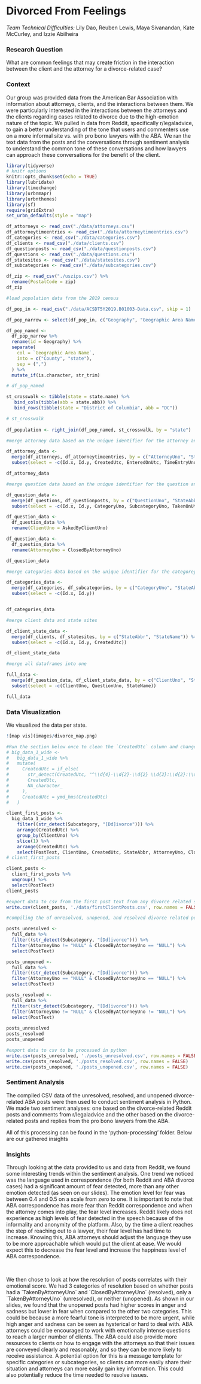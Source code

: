 # Divorced From Feelings

*Team Technical Difficulties:* Lily Dao, Reuben Lewis, Maya Sivanandan, Kate McCurley, and Izzie Abilheira

### Research Question

What are common feelings that may create friction in the interaction between the client and the attorney for a divorce-related case?

### Context

Our group was provided data from the American Bar Association with information about attorneys, clients, and the interactions between them. We were particularly interested in the interactions between the attorneys and the clients regarding cases related to divorce due to the high-emotion nature of the topic. We pulled in data from Reddit, specifically r/legaladvice, to gain a better understanding of the tone that users and commenters use on a more informal site vs. with pro bono lawyers with the ABA. We ran the text data from the posts and the conversations through sentiment analysis to understand the common tone of these conversations and how lawyers can approach these conversations for the benefit of the client.

```r
library(tidyverse)
# knitr options
knitr::opts_chunk$set(echo = TRUE)
library(lubridate)
library(timechange)
library(urbnmapr)
library(urbnthemes)
library(sf)
require(gridExtra)
set_urbn_defaults(style = "map")

```

```r
df_attorneys <- read_csv("./data/attorneys.csv")
df_attorneytimeentries <- read_csv("./data/attorneytimeentries.csv")
df_categories <- read_csv("./data/categories.csv")
df_clients <- read_csv("./data/clients.csv")
df_questionposts <- read_csv("./data/questionposts.csv")
df_questions <- read_csv("./data/questions.csv")
df_statesites <- read_csv("./data/statesites.csv")
df_subcategories <- read_csv("./data/subcategories.csv")
```

```r
df_zip <- read_csv("./uszips.csv") %>%
  rename(PostalCode = zip)
df_zip
```

```r
#load population data from the 2019 census

df_pop_in <- read_csv("./data/ACSDT5Y2019.B01003-Data.csv", skip = 1)

df_pop_narrow <- select(df_pop_in, c("Geography", "Geographic Area Name", "Estimate!!Total"))

df_pop_named <-
  df_pop_narrow %>% 
  rename(id = Geography) %>% 
  separate(
    col = `Geographic Area Name`,
    into = c("County", "state"),
    sep = (",") 
  ) %>%
  mutate_if(is.character, str_trim)

# df_pop_named

st_crosswalk <- tibble(state = state.name) %>%
   bind_cols(tibble(abb = state.abb)) %>% 
   bind_rows(tibble(state = "District of Columbia", abb = "DC"))

# st_crosswalk
 
df_population <- right_join(df_pop_named, st_crosswalk, by = "state")
```

```r
#merge attorney data based on the unique identifier for the attorney and state

df_attorney_data <-
  merge(df_attorneys, df_attorneytimeentries, by = c("AttorneyUno", "StateAbbr")) %>%
  subset(select = -c(Id.x, Id.y, CreatedUtc, EnteredOnUtc, TimeEntryUno))

df_attorney_data
```

```r
#merge question data based on the unique identifier for the question and state

df_question_data <-
  merge(df_questions, df_questionposts, by = c("QuestionUno", "StateAbbr")) %>%
  subset(select = -c(Id.x, Id.y, CategoryUno, SubcategoryUno, TakenOnUtc, ClosedOnUtc, LegalDeadline, CreatedUtc))

df_question_data <-
  df_question_data %>%
  rename(ClientUno = AskedByClientUno)

df_question_data <-
  df_question_data %>%
  rename(AttorneyUno = ClosedByAttorneyUno)

df_question_data
```

```r
#merge categories data based on the unique identifier for the categorey and state

df_categories_data <-
  merge(df_categories, df_subcategories, by = c("CategoryUno", "StateAbbr")) %>%
  subset(select = -c(Id.x, Id.y))


df_categories_data
```

```r
#merge client data and state sites

df_client_state_data <-
  merge(df_clients, df_statesites, by = c("StateAbbr", "StateName")) %>%
  subset(select = -c(Id.x, Id.y, CreatedUtc))

df_client_state_data
```

```r
#merge all dataframes into one 

full_data <-
  merge(df_question_data, df_client_state_data, by = c("ClientUno", "StateAbbr")) %>%
  subset(select = -c(ClientUno, QuestionUno, StateName))

full_data
```

### Data Visualization

We visualized the data per state.

```r
![map vis](images/divorce_map.png)
```

```r
#Run the section below once to clean the `CreatedUtc` column and change to date/time
# big_data_1_wide <- 
#   big_data_1_wide %>% 
#   mutate(
#     CreatedUtc = if_else(
#       str_detect(CreatedUtc, "^\\d{4}-\\d{2}-\\d{2} \\d{2}:\\d{2}:\\d{2}$"),
#       CreatedUtc,
#       NA_character_
#     ),
#     CreatedUtc = ymd_hms(CreatedUtc)
#   )

client_first_posts <-
  big_data_1_wide %>%
    filter((str_detect(Subcategory, "[Dd]ivorce"))) %>%
    arrange(CreatedUtc) %>%
    group_by(ClientUno) %>%
    slice(1) %>%
    arrange(CreatedUtc) %>%
    select(PostText, ClientUno, CreatedUtc, StateAbbr, AttorneyUno, ClosedByAttorneyUno)
# client_first_posts

client_posts <-
  client_first_posts %>% 
  ungroup() %>% 
  select(PostText)
client_posts

#export data to csv from the first post text from any divorce related subcategory
write.csv(client_posts, './data/firstClientPosts.csv', row.names = FALSE)
```

```r
#compiling the of unresolved, unopened, and resolved divorce related posts from the ABA

posts_unresolved <-
  full_data %>%
  filter((str_detect(Subcategory, "[Dd]ivorce"))) %>%
  filter(AttorneyUno != "NULL" & ClosedByAttorneyUno == "NULL") %>% 
  select(PostText)

posts_unopened <-
  full_data %>%
  filter((str_detect(Subcategory, "[Dd]ivorce"))) %>%
  filter(AttorneyUno == "NULL" & ClosedByAttorneyUno == "NULL") %>% 
  select(PostText)

posts_resolved <-
  full_data %>%
  filter((str_detect(Subcategory, "[Dd]ivorce"))) %>%
  filter(AttorneyUno != "NULL" & ClosedByAttorneyUno != "NULL") %>% 
  select(PostText)
  
posts_unresolved
posts_resolved
posts_unopened

#export data to csv to be processed in python
write.csv(posts_unresolved, './posts_unresolved.csv', row.names = FALSE)
write.csv(posts_resolved, './posts_resolved.csv', row.names = FALSE)
write.csv(posts_unopened, './posts_unopened.csv', row.names = FALSE)

```

### Sentiment Analysis

The compiled CSV data of the unresolved, resolved, and unopened divorce-related ABA posts were then used to conduct sentiment analysis in Python. We made two sentiment analyses: one based on the divorce-related Reddit posts and comments from r/legaladvice and the other based on the divorce-related posts and replies from the pro bono lawyers from the ABA.

All of this processing can be found in the 'python-processing' folder. Below are our gathered insights

### Insights

Through looking at the data provided to us and data from Reddit, we found some interesting trends within the sentiment analysis. One trend we noticed was the language used in correspondence (for both Reddit and ABA divorce cases) had a significant amount of fear detected, more than any other emotion detected (as seen on our slides). The emotion level for fear was between 0.4 and 0.5 on a scale from zero to one. It is important to note that ABA correspondence has more fear than Reddit correspondence and when the attorney comes into play, the fear level increases. Reddit likely does not experience as high levels of fear detected in the speech because of the informality and anonymity of the platform. Also, by the time a client reaches the step of reaching out to a lawyer, their fear level has had time to increase. Knowing this, ABA attorneys should adjust the language they use to be more approachable which would put the client at ease. We would expect this to decrease the fear level and increase the happiness level of ABA correspondence.

\

We then chose to look at how the resolution of posts correlates with their emotional score. We had 3 categories of resolution based on whether posts had a \`TakenByAttorneyUno\` and \`ClosedByAttorneyUno\` (resolved), only a \`TakenByAttorneyUno\` (unresolved), or neither (unopened). As shown in our slides, we found that the unopened posts had higher scores in anger and sadness but lower in fear when compared to the other two categories. This could be because a more fearful tone is interpreted to be more urgent, while high anger and sadness can be seen as hysterical or hard to deal with. ABA attorneys could be encouraged to work with emotionally intense questions to reach a larger number of clients. The ABA could also provide more resources to clients on how to engage with the attorneys so that their issues are conveyed clearly and reasonably, and so they can be more likely to receive assistance. A potential option for this is a message template for specific categories or subcategories, so clients can more easily share their situation and attorneys can more easily gain key information. This could also potentially reduce the time needed to resolve issues.

\
